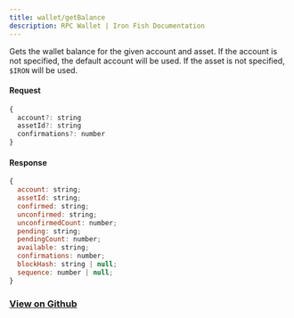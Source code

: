 ```yaml
---
title: wallet/getBalance
description: RPC Wallet | Iron Fish Documentation
---
```


Gets the wallet balance for the given account and asset. If the account is not specified,
the default account will be used. If the asset is not specified, `$IRON` will be used.

#### Request

```js
{
  account?: string
  assetId?: string
  confirmations?: number
}
```

#### Response

```js
{
  account: string;
  assetId: string;
  confirmed: string;
  unconfirmed: string;
  unconfirmedCount: number;
  pending: string;
  pendingCount: number;
  available: string;
  confirmations: number;
  blockHash: string | null;
  sequence: number | null;
}
```

### [View on Github](https://github.com/iron-fish/ironfish/blob/master/ironfish/src/rpc/routes/wallet/getBalance.ts)
